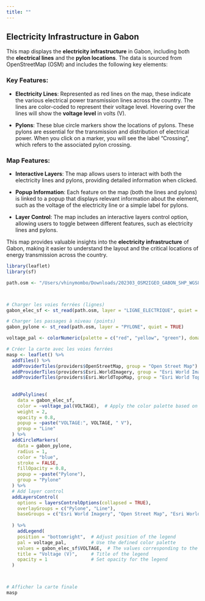 ```yaml
---
title: ""
---
```





## Electricity Infrastructure in Gabon

This map displays the **electricity infrastructure** in Gabon, including both the **electrical lines** and the **pylon locations**. The data is sourced from OpenStreetMap (OSM) and includes the following key elements:

### Key Features:

- **Electricity Lines**: Represented as red lines on the map, these indicate the various electrical power transmission lines across the country. The lines are color-coded to represent their voltage level. Hovering over the lines will show the **voltage level** in volts (V).

- **Pylons**: These blue circle markers show the locations of pylons. These pylons are essential for the transmission and distribution of electrical power. When you click on a marker, you will see the label "Crossing", which refers to the associated pylon crossing.

### Map Features:

- **Interactive Layers**: The map allows users to interact with both the electricity lines and pylons, providing detailed information when clicked.

- **Popup Information**: Each feature on the map (both the lines and pylons) is linked to a popup that displays relevant information about the element, such as the voltage of the electricity line or a simple label for pylons.

- **Layer Control**: The map includes an interactive layers control option, allowing users to toggle between different features, such as electricity lines and pylons.

This map provides valuable insights into the **electricity infrastructure** of Gabon, making it easier to understand the layout and the critical locations of energy transmission across the country.

```r
library(leaflet)
library(sf)

path.osm <- "/Users/vhinymombo/Downloads/202303_OSM2IGEO_GABON_SHP_WGS84_4326/C_OSM_TRANSPORT_ENERGIE/"



# Charger les voies ferrées (lignes)
gabon_elec_sf <- st_read(path.osm, layer = "LIGNE_ELECTRIQUE", quiet = TRUE)

# Charger les passages à niveau (points)
gabon_pylone <- st_read(path.osm, layer = "PYLONE", quiet = TRUE)

voltage_pal <- colorNumeric(palette = c("red", "yellow", "green"), domain = gabon_elec_sf$VOLTAGE)

# Créer la carte avec les voies ferrées
masp <- leaflet() %>%
  addTiles() %>%
  addProviderTiles(providers$OpenStreetMap, group = "Open Street Map") %>% 
  addProviderTiles(providers$Esri.WorldImagery, group = "Esri World Imagery") %>% 
  addProviderTiles(providers$Esri.WorldTopoMap, group = "Esri World Topography") %>% 
  
  
  addPolylines(
    data = gabon_elec_sf,
    color = ~voltage_pal(VOLTAGE),  # Apply the color palette based on VOLTAGE
    weight = 2,
    opacity = 0.8,
    popup = ~paste("VOLTAGE:", VOLTAGE, " V"),
    group = "Line"
  ) %>%
  addCircleMarkers(
    data = gabon_pylone,
    radius = 1,
    color = "blue",
    stroke = FALSE,
    fillOpacity = 0.8,
    popup = ~paste("Pylone"),
    group = "Pylone"
  ) %>%
  # Add layer control
  addLayersControl(
    options = layersControlOptions(collapsed = TRUE),
    overlayGroups = c("Pylone", "Line"),
    baseGroups = c("Esri World Imagery", "Open Street Map", "Esri World Topography"), # Tile providers
    
  ) %>%
    addLegend(
    position = "bottomright",  # Adjust position of the legend
    pal = voltage_pal,         # Use the defined color palette
    values = gabon_elec_sf$VOLTAGE,  # The values corresponding to the palette
    title = "Voltage (V)",     # Title of the legend
    opacity = 1                # Set opacity for the legend
  )



# Afficher la carte finale
masp

```



```r

```

